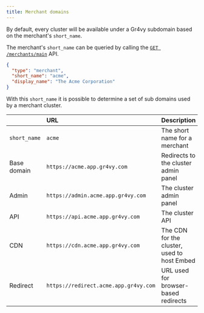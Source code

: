 ```yaml
---
title: Merchant domains
---
```


By default, every cluster will be available under a Gr4vy subdomain based on the
merchant's `short_name`.

The merchant's `short_name` can be queried by calling the
[`GET /merchants/main`][main_merchant_api] API.

[main_merchant_api]: /internal/reference#operation/get-current-merchant

```json title="GET /merchants/main" {3}
{
  "type": "merchant",
  "short_name": "acme",
  "display_name": "The Acme Corporation"
}
```

With this `short_name` it is possible to determine a set of sub domains used by
a merchant cluster.

|              | URL                                   | Description                                 |
| ------------ | :------------------------------------ | :------------------------------------------ |
| `short_name` | `acme`                                | The short name for a merchant               |
| Base domain  | `https://acme.app.gr4vy.com`          | Redirects to the cluster admin panel        |
| Admin        | `https://admin.acme.app.gr4vy.com`    | The cluster admin panel                     |
| API          | `https://api.acme.app.gr4vy.com`      | The cluster API                             |
| CDN          | `https://cdn.acme.app.gr4vy.com`      | The CDN for the cluster, used to host Embed |
| Redirect     | `https://redirect.acme.app.gr4vy.com` | URL used for browser-based redirects        |
